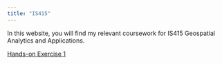 ```yaml
---
title: "IS415"
---
```


In this website, you will find my relevant coursework for IS415 Geospatial Analytics and Applications.

<!-- [Hands-on Exercise 1](/Hands-on_Ex/Hands-on_Ex01/Hands-on_Ex01.html) -->

[Hands-on Exercise 1](/Hands-on_Ex/Hands-on_Ex01/Hands-on_Ex01.html)
